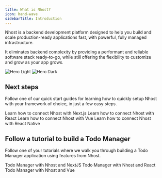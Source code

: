 ```yaml
---
title: What is Nhost?
icon: hand-wave
sidebarTitle: Introduction
---
```


Nhost is a backend development platform designed to help you build and scale production-ready applications fast, with powerful, fully managed infrastructure.

It eliminates backend complexity by providing a performant and reliable software stack ready-to-go, while still offering the flexibility to customize and grow as your app grows.


  <img
    className="block dark:hidden"
    src="/images/nhost-overview-light.svg"
    alt="Hero Light"
  />
  <img
    className="hidden dark:block"
    src="/images/nhost-overview-dark.svg"
    alt="Hero Dark"
  />


## Next steps

Follow one of our quick start guides for learning how to quickly setup Nhost with your framework of choice, in just a few easy steps.

<CardGroup cols={2}>
  <Card
    title="Next.js"
    icon="react"
    href="/getting-started/quickstart/nextjs"
  >
    Learn how to connect Nhost with Next.js
  </Card>
  <Card
    title="React"
    icon="react"
    href="/getting-started/quickstart/react"
  >
    Learn how to connect Nhost with React
  </Card>
  <Card
    title="Vue"
    icon="vuejs"
    href="/getting-started/quickstart/vue"
  >
    Learn how to connect Nhost with Vue
  </Card>
  <Card
    title="React Native"
    icon="mobile-notch"
    href="/getting-started/quickstart/reactnative"
  >
    Learn how to connect Nhost with React Native
  </Card>
</CardGroup>


## Follow a tutorial to build a Todo Manager

Follow one of your tutorials where we walk you through building a Todo Manager application using features from Nhost.

<CardGroup cols={2}>
  <Card
    title="Next.js"
    icon="react"
    href="/getting-started/tutorials/nextjs"
  >
    Todo Manager with Nhost and NextJS
  </Card>
  <Card
    title="React"
    icon="react"
    href="/getting-started/tutorials/react"
  >
    Todo Manager with Nhost and React
  </Card>
  <Card
    title="Vue"
    icon="vuejs"
    href="/getting-started/tutorials/vue"
  >
    Todo Manager with Nhost and Vue
  </Card>
</CardGroup>


